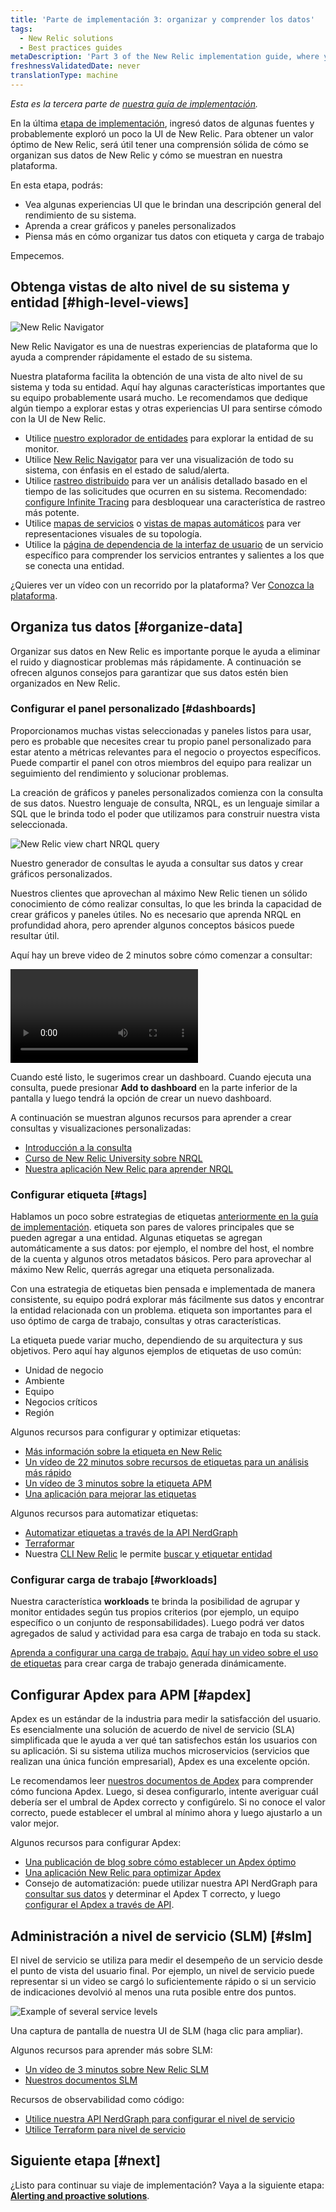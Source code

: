 ```yaml
---
title: 'Parte de implementación 3: organizar y comprender los datos'
tags:
  - New Relic solutions
  - Best practices guides
metaDescription: 'Part 3 of the New Relic implementation guide, where you become acquainted with the New Relic UI and organize your data.'
freshnessValidatedDate: never
translationType: machine
---
```


_Esta es la tercera parte de [nuestra guía de implementación](/docs/new-relic-solutions/get-started/implementation-guide-intro)._

En la última [etapa de implementación](/docs/new-relic-solutions/get-started/implementation-guide-instrument), ingresó datos de algunas fuentes y probablemente exploró un poco la UI de New Relic. Para obtener un valor óptimo de New Relic, será útil tener una comprensión sólida de cómo se organizan sus datos de New Relic y cómo se muestran en nuestra plataforma.

En esta etapa, podrás:

* Vea algunas experiencias UI que le brindan una descripción general del rendimiento de su sistema.
* Aprenda a crear gráficos y paneles personalizados
* Piensa más en cómo organizar tus datos con etiqueta y carga de trabajo

Empecemos.

## Obtenga vistas de alto nivel de su sistema y entidad [#high-level-views]

<img
  title="New Relic Navigator"
  alt="New Relic Navigator"
  src="/images/alerts_screenshot-full_nrnavigator-.webp"
/>

<figcaption>
  New Relic Navigator es una de nuestras experiencias de plataforma que lo ayuda a comprender rápidamente el estado de su sistema.
</figcaption>

Nuestra plataforma facilita la obtención de una vista de alto nivel de su sistema y toda su entidad. Aquí hay algunas características importantes que su equipo probablemente usará mucho. Le recomendamos que dedique algún tiempo a explorar estas y otras experiencias UI para sentirse cómodo con la UI de New Relic.

* Utilice [nuestro explorador de entidades](/docs/new-relic-solutions/new-relic-one/core-concepts/new-relic-explorer-view-performance-across-apps-services-hosts#find) para explorar la entidad de su monitor.
* Utilice [New Relic Navigator](/docs/new-relic-solutions/new-relic-one/core-concepts/new-relic-explorer-view-performance-across-apps-services-hosts/#view-navigator) para ver una visualización de todo su sistema, con énfasis en el estado de salud/alerta.
* Utilice [rastreo distribuido](/docs/distributed-tracing/ui-data/understand-use-distributed-tracing-ui) para ver un análisis detallado basado en el tiempo de las solicitudes que ocurren en su sistema. Recomendado: [configure Infinite Tracing](/docs/distributed-tracing/infinite-tracing/introduction-infinite-tracing) para desbloquear una característica de rastreo más potente.
* Utilice [mapas de servicios](/docs/understand-dependencies/understand-system-dependencies/service-maps/introduction-service-maps) o [vistas de mapas automáticos](/docs/new-relic-one/use-new-relic-one/ui-data/automaps) para ver representaciones visuales de su topología.
* Utilice la [página de dependencia de la interfaz de usuario](/docs/new-relic-one/use-new-relic-one/ui-data/explore-downstream-dependencies-new-relic-one) de un servicio específico para comprender los servicios entrantes y salientes a los que se conecta una entidad.

¿Quieres ver un vídeo con un recorrido por la plataforma? Ver [Conozca la plataforma](/docs/new-relic-solutions/new-relic-one/introduction-new-relic-platform).

## Organiza tus datos [#organize-data]

Organizar sus datos en New Relic es importante porque le ayuda a eliminar el ruido y diagnosticar problemas más rápidamente. A continuación se ofrecen algunos consejos para garantizar que sus datos estén bien organizados en New Relic.

### Configurar el panel personalizado [#dashboards]

Proporcionamos muchas vistas seleccionadas y paneles listos para usar, pero es probable que necesites crear tu propio panel personalizado para estar atento a métricas relevantes para el negocio o proyectos específicos. Puede compartir el panel con otros miembros del equipo para realizar un seguimiento del rendimiento y solucionar problemas.

La creación de gráficos y paneles personalizados comienza con la consulta de sus datos. Nuestro lenguaje de consulta, NRQL, es un lenguaje similar a SQL que le brinda todo el poder que utilizamos para construir nuestra vista seleccionada.

<img
  title="new-relic-view-chart-nrql-query.png"
  alt="New Relic view chart NRQL query"
  src="/images/alerts_screenshot-crop_new-relic-view-chart-nrql-query.webp"
/>

<figcaption>
  Nuestro generador de consultas le ayuda a consultar sus datos y crear gráficos personalizados.
</figcaption>

Nuestros clientes que aprovechan al máximo New Relic tienen un sólido conocimiento de cómo realizar consultas, lo que les brinda la capacidad de crear gráficos y paneles útiles. No es necesario que aprenda NRQL en profundidad ahora, pero aprender algunos conceptos básicos puede resultar útil.

Aquí hay un breve video de 2 minutos sobre cómo comenzar a consultar:

<Video
  id="4awnx2n1FRc"
  type="youtube"
/>

Cuando esté listo, le sugerimos crear un dashboard. Cuando ejecuta una consulta, puede presionar <DNT>**Add to dashboard**</DNT> en la parte inferior de la pantalla y luego tendrá la opción de crear un nuevo dashboard.

A continuación se muestran algunos recursos para aprender a crear consultas y visualizaciones personalizadas:

* [Introducción a la consulta](/docs/query-your-data/explore-query-data/get-started/introduction-querying-new-relic-data)
* [Curso de New Relic University sobre NRQL](https://learn.newrelic.com/writing-nrql-queries)
* [Nuestra aplicación New Relic para aprender NRQL](https://opensource.newrelic.com/projects/newrelic/nr1-learn-nrql)

### Configurar etiqueta [#tags]

Hablamos un poco sobre estrategias de etiquetas [anteriormente en la guía de implementación](/docs/new-relic-solutions/get-started/implementation-guide-planning-setup#data-organization). etiqueta son pares de valores principales que se pueden agregar a una entidad. Algunas etiquetas se agregan automáticamente a sus datos: por ejemplo, el nombre del host, el nombre de la cuenta y algunos otros metadatos básicos. Pero para aprovechar al máximo New Relic, querrás agregar una etiqueta personalizada.

Con una estrategia de etiquetas bien pensada e implementada de manera consistente, su equipo podrá explorar más fácilmente sus datos y encontrar la entidad relacionada con un problema. etiqueta son importantes para el uso óptimo de carga de trabajo, consultas y otras características.

La etiqueta puede variar mucho, dependiendo de su arquitectura y sus objetivos. Pero aquí hay algunos ejemplos de etiquetas de uso común:

* Unidad de negocio
* Ambiente
* Equipo
* Negocios críticos
* Región

Algunos recursos para configurar y optimizar etiquetas:

* [Más información sobre la etiqueta en New Relic](/docs/new-relic-solutions/new-relic-one/core-concepts/use-tags-help-organize-find-your-data)
* [Un vídeo de 22 minutos sobre recursos de etiquetas para un análisis más rápido](https://www.youtube.com/watch?v=ytpBFviAJ0Y)
* [Un vídeo de 3 minutos sobre la etiqueta APM](https://www.youtube.com/watch?v=JImDdncerko)
* [Una aplicación para mejorar las etiquetas](https://github.com/newrelic/nr1-tag-improver)

Algunos recursos para automatizar etiquetas:

* [Automatizar etiquetas a través de la API NerdGraph](/docs/apis/nerdgraph/examples/nerdgraph-tagging-api-tutorial)
* [Terraformar](https://registry.terraform.io/providers/newrelic/newrelic/latest/docs/resources/entity_tags)
* Nuestra [CLI New Relic](https://developer.newrelic.com/automate-workflows/get-started-new-relic-cli) le permite [buscar y etiquetar entidad](https://developer.newrelic.com/automate-workflows/5-mins-tag-resources)

### Configurar carga de trabajo [#workloads]

Nuestra característica <DNT>**workloads**</DNT> te brinda la posibilidad de agrupar y monitor entidades según tus propios criterios (por ejemplo, un equipo específico o un conjunto de responsabilidades). Luego podrá ver datos agregados de salud y actividad para esa carga de trabajo en toda su stack.

[Aprenda a configurar una carga de trabajo.](/docs/new-relic-solutions/new-relic-one/workloads/workloads-isolate-resolve-incidents-faster) [Aquí hay un video sobre el uso de etiquetas](https://www.youtube.com/watch?v=nXCH_3XjGkQ) para crear carga de trabajo generada dinámicamente.

## Configurar Apdex para APM [#apdex]

Apdex es un estándar de la industria para medir la satisfacción del usuario. Es esencialmente una solución de acuerdo de nivel de servicio (SLA) simplificada que le ayuda a ver qué tan satisfechos están los usuarios con su aplicación. Si su sistema utiliza muchos microservicios (servicios que realizan una única función empresarial), Apdex es una excelente opción.

Le recomendamos leer [nuestros documentos de Apdex](/docs/apm/new-relic-apm/apdex/apdex-measure-user-satisfaction) para comprender cómo funciona Apdex. Luego, si desea configurarlo, intente averiguar cuál debería ser el umbral de Apdex correcto y configúrelo. Si no conoce el valor correcto, puede establecer el umbral al mínimo ahora y luego ajustarlo a un valor mejor.

Algunos recursos para configurar Apdex:

* [Una publicación de blog sobre cómo establecer un Apdex óptimo](https://newrelic.com/blog/best-practices/how-to-choose-apdex-t)
* [Una aplicación New Relic para optimizar Apdex](https://opensource.newrelic.com/projects/newrelic/nr1-apdex-optimizer)
* Consejo de automatización: puede utilizar nuestra API NerdGraph para [consultar sus datos](/docs/apis/nerdgraph/examples/nerdgraph-nrql-tutorial) y determinar el Apdex T correcto, y luego [configurar el Apdex a través de API](/docs/apis/nerdgraph/examples/apm-config-nerdgraph).

## Administración a nivel de servicio (SLM) [#slm]

El nivel de servicio se utiliza para medir el desempeño de un servicio desde el punto de vista del usuario final. Por ejemplo, un nivel de servicio puede representar si un video se cargó lo suficientemente rápido o si un servicio de indicaciones devolvió al menos una ruta posible entre dos puntos.

<img
  title="Example of several service levels.png"
  alt="Example of several service levels"
  src="/images/alerts_screenshot-crop_service-levels-intro.webp"
/>

<figcaption>
  Una captura de pantalla de nuestra UI de SLM (haga clic para ampliar).
</figcaption>

Algunos recursos para aprender más sobre SLM:

* [Un vídeo de 3 minutos sobre New Relic SLM](https://www.youtube.com/watch?v=tIwAjmUmbwc)
* [Nuestros documentos SLM](/docs/service-level-management/intro-slm)

Recursos de observabilidad como código:

* [Utilice nuestra API NerdGraph para configurar el nivel de servicio](/docs/apis/nerdgraph/examples/nerdgraph-slm)
* [Utilice Terraform para nivel de servicio](https://registry.terraform.io/providers/newrelic/newrelic/latest/docs/resources/service_level)

## Siguiente etapa [#next]

¿Listo para continuar su viaje de implementación? Vaya a la siguiente etapa: [<DNT>**Alerting and proactive solutions**</DNT>](/docs/new-relic-solutions/get-started/implementation-guide-alerting-proactive-solutions/).
